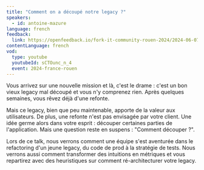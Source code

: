```yaml
---
title: "Comment on a découpé notre legacy ?"
speakers:
  - id: antoine-mazure
language: french
feedback:
  link: https://openfeedback.io/fork-it-community-rouen-2024/2024-06-07/XsF0GdOYpnrXzVRVWIbZ
contentLanguage: french
vod:
  type: youtube
  youtubeId: sCTOunc_n_4
  event: 2024-france-rouen
---
```


Vous arrivez sur une nouvelle mission et là, c'est le drame : c'est un bon vieux legacy mal découpé et vous n'y comprenez rien. Après quelques semaines, vous rêvez déjà d'une refonte.

Mais ce legacy, bien que peu maintenable, apporte de la valeur aux utilisateurs. De plus, une refonte n'est pas envisagée par votre client. Une idée germe alors dans votre esprit : découper certaines parties de l'application. Mais une question reste en suspens : "Comment découper ?".

Lors de ce talk, nous verrons comment une équipe s'est aventurée dans le refactoring d'un jeune legacy, du code de prod à la stratégie de tests. Nous verrons aussi comment transformer des intuitions en métriques et vous repartirez avec des heuristiques sur comment ré-architecturer votre legacy.
